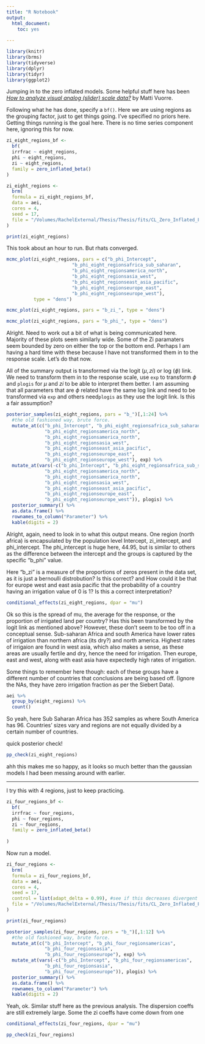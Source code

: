 ```yaml
---
title: "R Notebook"
output: 
  html_document:
    toc: yes
    
---
```


```r
library(knitr)
library(brms)
library(tidyverse)
library(dplyr)
library(tidyr)
library(ggplot2)
```



Jumping in to the zero inflated models. Some helpful stuff here has been [_How to analyze visual analog (slider) scale data?_](https://mvuorre.github.io/posts/2019-02-18-analyze-analog-scale-ratings-with-zero-one-inflated-beta-models/) by Matti Vuorre. 

Following what he has done, specify a `bf()`. Here we are using regions as the grouping factor, just to get things going. I've specified no priors here. Getting things running is the goal here. There is no time series component here, ignoring this for now. 
```r
zi_eight_regions_bf <- 
  bf(
  irrfrac ~ eight_regions,
  phi ~ eight_regions,
  zi ~ eight_regions,
  family = zero_inflated_beta()
)

zi_eight_regions <- 
  brm(
  formula = zi_eight_regions_bf,
  data = aei,
  cores = 4,
  seed = 17,
  file = "/Volumes/RachelExternal/Thesis/Thesis/fits/CL_Zero_Inflated_Fits/zero_inflated_eight_regions"
)

print(zi_eight_regions)
```

This took about an hour to run. But rhats converged. 

```r
mcmc_plot(zi_eight_regions, pars = c("b_phi_Intercept", 
                        "b_phi_eight_regionsafrica_sub_saharan",
                        "b_phi_eight_regionsamerica_north",
                        "b_phi_eight_regionsasia_west",
                        "b_phi_eight_regionseast_asia_pacific",
                        "b_phi_eight_regionseurope_east", 
                        "b_phi_eight_regionseurope_west"), 
          type = "dens")
```

```r
mcmc_plot(zi_eight_regions, pars = "b_zi_", type = "dens")
```
```r
mcmc_plot(zi_eight_regions, pars = "b_phi_", type = "dens")
```
Alright. Need to work out a bit of what is being communicated here. Majority of these plots seem similarly wide. Some of the Zi paramaters seem bounded by zero on either the top or the bottom end. Perhaps I am having a hard time with these because I have not transformed them in to the response scale. Let's do that now. 


All of the summary output is transformed via the logit ($\mu, zi$) or log ($\phi$) link. We need to transform them in to the response scale, use `exp` to transform $\phi$ and `plogis` for $\mu$ and $zi$ to be able to interpret them better. I am assuming that all parameters that are $\phi$ related have the same  log link and need to be transformed via `exp` and others need`plogis` as they use the logit link. Is this a fair assumption?

```r
posterior_samples(zi_eight_regions, pars = "b_")[,1:24] %>% 
  #the old fashioned way, brute force.
  mutate_at(c("b_phi_Intercept", "b_phi_eight_regionsafrica_sub_saharan", 
              "b_phi_eight_regionsamerica_north", 
              "b_phi_eight_regionsamerica_north",
              "b_phi_eight_regionsasia_west", 
              "b_phi_eight_regionseast_asia_pacific",
              "b_phi_eight_regionseurope_east", 
              "b_phi_eight_regionseurope_west"), exp) %>% 
  mutate_at(vars(-c("b_phi_Intercept", "b_phi_eight_regionsafrica_sub_saharan", 
              "b_phi_eight_regionsamerica_north", 
              "b_phi_eight_regionsamerica_north",
              "b_phi_eight_regionsasia_west", 
              "b_phi_eight_regionseast_asia_pacific",
              "b_phi_eight_regionseurope_east", 
              "b_phi_eight_regionseurope_west")), plogis) %>% 
  posterior_summary() %>% 
  as.data.frame() %>% 
  rownames_to_column("Parameter") %>% 
  kable(digits = 2) 
```
Alright, again, need to look in to what this output means. One region (north africa) is encapsulated by the population level Intercept, zi_intercept, and phi_intercept. The phi_intercept is huge here, 44.95, but is similar to others as the difference between the intercept and the groups is captured by the specific "b_phi" value. 

Here "b_zi" is a measure of the proportions of zeros present in the data set, as it is just a bernoulli distrobution? Is this correct? and How could it be that for europe west and east asia pacific that the probability of a country having an irrigation value of 0 is 1? Is this a correct interpretation?

```r
conditional_effects(zi_eight_regions, dpar = "mu")
```
Ok so this is the spread of mu, the average for the response, or the proportion of irrigated land per country? Has this been transformed by the logit link as mentioned above? However, these don't seem to be too off in a conceptual sense. Sub-saharan Africa and south America have lower rates of irrigation than northern africa (its dry?) and north america. Highest rates of irrigaion are found in west asia, which also makes a sense, as these areas are usually fertile and dry, hence the need for irrigation. Then europe, east and west, along with east asia have expectedly high rates of irrigation. 

Some things to remember here though: each of these groups have a different number of countries that conclusions are being based off. (Ignore the NAs, they have zero irrigation fraction as per the Siebert Data).
```r
aei %>% 
  group_by(eight_regions) %>% 
  count()
```
So yeah, here Sub Saharan Africa has 352 samples as where South America has 96. Countries' sizes vary and regions are not equally divided by a certain number of countries. 

quick posterior check!
```r
pp_check(zi_eight_regions)
```
ahh this makes me so happy, as it looks so much better than the gaussian models I had been messing around with earlier.

***

I try this with 4 regions, just to keep practicing. 

```r
zi_four_regions_bf <- 
  bf(
  irrfrac ~ four_regions,
  phi ~ four_regions,
  zi ~ four_regions,
  family = zero_inflated_beta() 
  
)
```


Now run a model.
```r
zi_four_regions <- 
  brm(
  formula = zi_four_regions_bf,
  data = aei,
  cores = 4,
  seed = 17,
  control = list(adapt_delta = 0.99), #see if this decreases divergent trans
  file = "/Volumes/RachelExternal/Thesis/Thesis/fits/CL_Zero_Inflated_Fits/zero_inflated_four_regions"
)
```
```r
print(zi_four_regions)
```


```r
posterior_samples(zi_four_regions, pars = "b_")[,1:12] %>% 
  #the old fashioned way, brute force.
  mutate_at(c("b_phi_Intercept", "b_phi_four_regionsamericas", 
              "b_phi_four_regionsasia", 
              "b_phi_four_regionseurope"), exp) %>% 
  mutate_at(vars(-c("b_phi_Intercept", "b_phi_four_regionsamericas", 
              "b_phi_four_regionsasia", 
              "b_phi_four_regionseurope")), plogis) %>% 
  posterior_summary() %>% 
  as.data.frame() %>% 
  rownames_to_column("Parameter") %>% 
  kable(digits = 2) 

```
Yeah, ok. Similar stuff here as the previous analysis. The dispersion coeffs are still extremely large. Some the zi coeffs have come down from one
```r
conditional_effects(zi_four_regions, dpar = "mu")
```
```r
pp_check(zi_four_regions)
```

